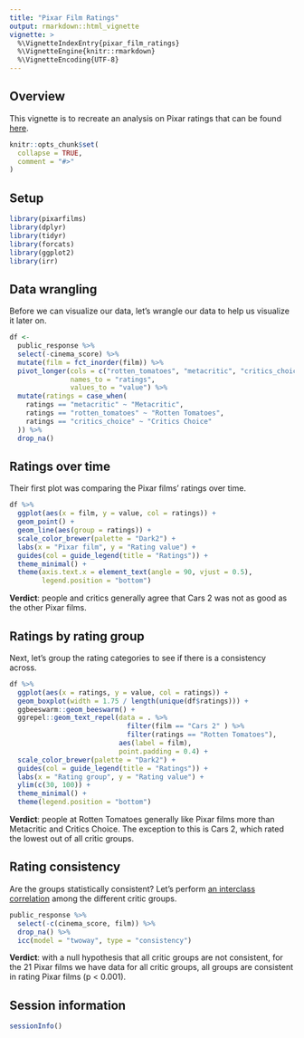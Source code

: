 ```yaml
---
title: "Pixar Film Ratings"
output: rmarkdown::html_vignette
vignette: >
  %\VignetteIndexEntry{pixar_film_ratings}
  %\VignetteEngine{knitr::rmarkdown}
  %\VignetteEncoding{UTF-8}
---
```


## Overview

This vignette is to recreate an analysis on Pixar ratings that can be found
[here](https://pierrecom.github.io/Pixars%20Movies.html).


```r
knitr::opts_chunk$set(
  collapse = TRUE,
  comment = "#>"
)
```


## Setup

```r
library(pixarfilms)
library(dplyr)
library(tidyr)
library(forcats)
library(ggplot2)
library(irr)
```


## Data wrangling

Before we can visualize our data, let's wrangle our data to help us visualize it
later on.

```r
df <-
  public_response %>%
  select(-cinema_score) %>%
  mutate(film = fct_inorder(film)) %>%
  pivot_longer(cols = c("rotten_tomatoes", "metacritic", "critics_choice"),
               names_to = "ratings",
               values_to = "value") %>%
  mutate(ratings = case_when(
    ratings == "metacritic" ~ "Metacritic",
    ratings == "rotten_tomatoes" ~ "Rotten Tomatoes",
    ratings == "critics_choice" ~ "Critics Choice"
  )) %>%
  drop_na()
```


## Ratings over time

Their first plot was comparing the Pixar films' ratings over time.

```r
df %>%
  ggplot(aes(x = film, y = value, col = ratings)) +
  geom_point() +
  geom_line(aes(group = ratings)) +
  scale_color_brewer(palette = "Dark2") +
  labs(x = "Pixar film", y = "Rating value") +
  guides(col = guide_legend(title = "Ratings")) +
  theme_minimal() +
  theme(axis.text.x = element_text(angle = 90, vjust = 0.5),
        legend.position = "bottom") 
```


**Verdict**: people and critics generally agree that Cars 2 was not as good as
the other Pixar films.


## Ratings by rating group

Next, let's group the rating categories to see if there is a consistency across.

```r
df %>%
  ggplot(aes(x = ratings, y = value, col = ratings)) +
  geom_boxplot(width = 1.75 / length(unique(df$ratings))) +
  ggbeeswarm::geom_beeswarm() +
  ggrepel::geom_text_repel(data = . %>%
                             filter(film == "Cars 2" ) %>%
                             filter(ratings == "Rotten Tomatoes"),
                           aes(label = film),
                           point.padding = 0.4) +
  scale_color_brewer(palette = "Dark2") +
  guides(col = guide_legend(title = "Ratings")) +
  labs(x = "Rating group", y = "Rating value") +
  ylim(c(30, 100)) +
  theme_minimal() +
  theme(legend.position = "bottom") 
```


**Verdict**: people at Rotten Tomatoes generally like Pixar films more than
Metacritic and Critics Choice. The exception to this is Cars 2, which rated the
lowest out of all critic groups.


## Rating consistency

Are the groups statistically consistent? Let's perform
[an interclass correlation](https://en.wikipedia.org/wiki/Intraclass_correlation)
among the different critic groups.

```r
public_response %>%
  select(-c(cinema_score, film)) %>%
  drop_na() %>%
  icc(model = "twoway", type = "consistency")
```

**Verdict**: with a null hypothesis that all critic groups are not consistent,
for the 21 Pixar films we have data for all critic groups, all groups are
consistent in rating Pixar films (p < 0.001).


## Session information

```r
sessionInfo()
```

